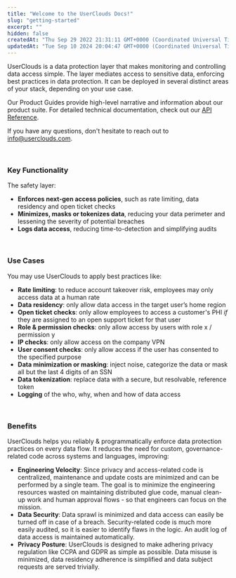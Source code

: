 ```yaml
---
title: "Welcome to the UserClouds Docs!"
slug: "getting-started"
excerpt: ""
hidden: false
createdAt: "Thu Sep 29 2022 21:31:11 GMT+0000 (Coordinated Universal Time)"
updatedAt: "Tue Sep 10 2024 20:04:47 GMT+0000 (Coordinated Universal Time)"
---
```


UserClouds is a data protection layer that makes monitoring and controlling data access simple. The layer mediates access to sensitive data, enforcing best practices in data protection. It can be deployed in several distinct areas of your stack, depending on your use case.

Our Product Guides provide high-level narrative and information about our product suite. For detailed technical documentation, check out our [API Reference](/docs/reference).

If you have any questions, don't hesitate to reach out to [info@userclouds.com](mailto:info@userclouds.com).

<br />

### Key Functionality

The safety layer:

- **Enforces next-gen access policies**, such as rate limiting, data residency and open ticket checks
- **Minimizes, masks or tokenizes data**, reducing your data perimeter and lessening the severity of potential breaches
- **Logs data access**, reducing time-to-detection and simplifying audits

<br />

### Use Cases

You may use UserClouds to apply best practices like:

- **Rate limiting**: to reduce account takeover risk, employees may only access data at a human rate
- **Data residency**: only allow data access in the target user’s home region
- **Open ticket checks**: only allow employees to access a customer's PHI _if_ they are assigned to an open support ticket for that user
- **Role & permission checks**: only allow access by users with role x / permission y
- **IP checks**: only allow access on the company VPN
- **User consent checks**: only allow access if the user has consented to the specified purpose
- **Data minimization or masking**: inject noise, categorize the data or mask all but the last 4 digits of an SSN
- **Data tokenization**: replace data with a secure, but resolvable, reference token
- **Logging** of the who, why, when and how of data access

<br />

### Benefits

UserClouds helps you reliably & programmatically enforce data protection practices on every data flow. It reduces the need for custom, governance-related code across systems and languages, improving:

- **Engineering Velocity**: Since privacy and access-related code is centralized, maintenance and update costs are minimized and can be performed by a single team. The goal is to minimize the engineering resources wasted on maintaining distributed glue code, manual clean-up work and human approval flows - so that engineers can focus on the mission.
- **Data Security**: Data sprawl is minimized and data access can easily be turned off in case of a breach. Security-related code is much more easily audited, so it is easier to identify flaws in the logic. An audit log of data access is maintained automatically.
- **Privacy Posture**: UserClouds is designed to make adhering privacy regulation like CCPA and GDPR as simple as possible. Data misuse is minimized, data residency adherence is simplified and data subject requests are served trivially.
